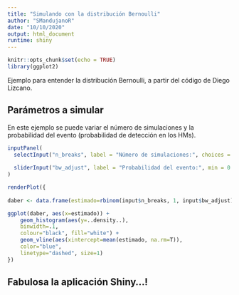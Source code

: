 ```yaml
---
title: "Simulando con la distribución Bernoulli"
author: "SMandujanoR"
date: "10/10/2020"
output: html_document
runtime: shiny
---
```


```r
knitr::opts_chunk$set(echo = TRUE)
library(ggplot2)
```

Ejemplo para entender la distribución Bernoulli, a partir del código de Diego Lizcano.

## Parámetros a simular

En este ejemplo se puede variar el número de simulaciones y la probabilidad del evento (probabilidad de detección en los HMs).

```r
inputPanel(
  selectInput("n_breaks", label = "Número de simulaciones:", choices = c(1, 10, 20, 40, 80, 160, 320, 640, 1280), selected = 10),
  
  sliderInput("bw_adjust", label = "Probabilidad del evento:", min = 0.1, max = 1, value = 0.5, step = 0.1)
)

renderPlot({
 
daber <- data.frame(estimado=rbinom(input$n_breaks, 1, input$bw_adjust))

ggplot(daber, aes(x=estimado)) + 
    geom_histogram(aes(y=..density..),
    binwidth=.1, 
    colour="black", fill="white") + 
    geom_vline(aes(xintercept=mean(estimado, na.rm=T)), 
    color="blue", 
    linetype="dashed", size=1) 
})
```

## Fabulosa la aplicación Shiny...!


